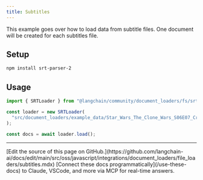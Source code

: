 ```yaml
---
title: Subtitles
---
```


This example goes over how to load data from subtitle files. One document will be created for each subtitles file.

## Setup

```bash npm
npm install srt-parser-2
```
## Usage

```typescript
import { SRTLoader } from "@langchain/community/document_loaders/fs/srt";

const loader = new SRTLoader(
  "src/document_loaders/example_data/Star_Wars_The_Clone_Wars_S06E07_Crisis_at_the_Heart.srt"
);

const docs = await loader.load();
```

---

<Callout icon="pen-to-square" iconType="regular">
    [Edit the source of this page on GitHub.](https://github.com/langchain-ai/docs/edit/main/src/oss/javascript/integrations/document_loaders/file_loaders/subtitles.mdx)
</Callout>
<Tip icon="terminal" iconType="regular">
    [Connect these docs programmatically](/use-these-docs) to Claude, VSCode, and more via MCP for    real-time answers.
</Tip>
